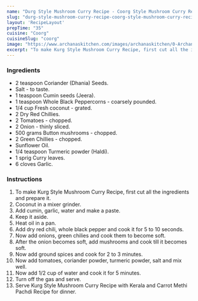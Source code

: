 ---
name: "Durg Style Mushroom Curry Recipe - Coorg Style Mushroom Curry Recipe"
slug: "durg-style-mushroom-curry-recipe-coorg-style-mushroom-curry-recipe"
layout: 'RecipeLayout'
prepTime: "35"
cuisine: "Coorg"
cuisineSlug: "coorg"
image: "https://www.archanaskitchen.com/images/archanaskitchen/0-Archanas-Kitchen-Recipes/2018/June-22/Kodava_Style_Kummu_Curry_Recipe_Coorg_Mushroom_Curry-3_1600.jpg"
excerpt: "To make Kurg Style Mushroom Curry Recipe, first cut all the ingredients and prepare it"
---

### Ingredients

- 2 teaspoon Coriander (Dhania) Seeds.
- Salt - to taste.
- 1 teaspoon Cumin seeds (Jeera).
- 1 teaspoon Whole Black Peppercorns - coarsely pounded.
- 1/4 cup Fresh coconut - grated.
- 2 Dry Red Chillies.
- 2 Tomatoes - chopped.
- 2 Onion - thinly sliced.
- 500 grams Button mushrooms - chopped.
- 2 Green Chillies - chopped.
- Sunflower Oil.
- 1/4 teaspoon Turmeric powder (Haldi).
- 1 sprig Curry leaves.
- 6 cloves Garlic.

### Instructions

1. To make Kurg Style Mushroom Curry Recipe, first cut all the ingredients and prepare it.
1. Coconut in a mixer grinder.
1. Add cumin, garlic, water and make a paste.
1. Keep it aside.
1. Heat oil in a pan.
1. Add dry red chili, whole black pepper and cook it for 5 to 10 seconds.
1. Now add onions, green chilies and cook them to become soft.
1. After the onion becomes soft, add mushrooms and cook till it becomes soft.
1. Now add ground spices and cook for 2 to 3 minutes.
1. Now add tomatoes, coriander powder, turmeric powder, salt and mix well.
1. Now add 1/2 cup of water and cook it for 5 minutes.
1. Turn off the gas and serve.
1. Serve Kurg Style Mushroom Curry Recipe with Kerala and Carrot Methi Pachdi Recipe for dinner.
